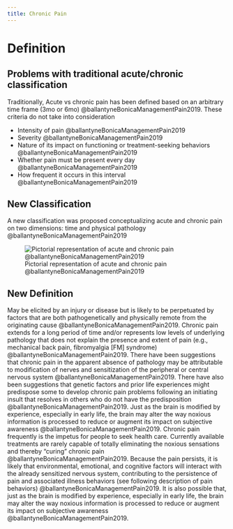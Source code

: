 ```yaml
---
title: Chronic Pain
---
```


# Definition

## Problems with traditional acute/chronic classification 

Traditionally, Acute vs chronic pain has been defined based on an arbitrary time frame (3mo or 6mo) @ballantyneBonicaManagementPain2019.
These criteria do not take into consideration

- Intensity of pain @ballantyneBonicaManagementPain2019
- Severity @ballantyneBonicaManagementPain2019
- Nature of its impact on functioning or treatment-seeking behaviors @ballantyneBonicaManagementPain2019
- Whether pain must be present every day @ballantyneBonicaManagementPain2019
- How frequent it occurs in this interval @ballantyneBonicaManagementPain2019

## New Classification
A new classification was proposed conceptualizing acute and chronic pain on two dimensions: time and physical pathology @ballantyneBonicaManagementPain2019

![Pictorial representation of acute and chronic pain @ballantyneBonicaManagementPain2019](/The Archive/Pain_science/images/fig2.1 Bonica acute vs chronic pain classification.png)

## New Definition

May be elicited by an injury or disease but is likely to be perpetuated by factors that are both pathogenetically and physically remote from the originating cause @ballantyneBonicaManagementPain2019. 
Chronic pain extends for a long period of time and/or represents low levels of underlying pathology that does not explain the presence and extent of pain (e.g., mechanical back pain, fibromyalgia [FM] syndrome) @ballantyneBonicaManagementPain2019.
There have been suggestions that chronic pain in the apparent absence of pathology may be attributable to modification of nerves and sensitization of the peripheral or central nervous system @ballantyneBonicaManagementPain2019. 
There have also been suggestions that genetic factors and prior life experiences might predispose some to develop chronic pain problems following an initiating insult that resolves in others who do not have the predisposition @ballantyneBonicaManagementPain2019.
Just as the brain is modified by experience, especially in early life, the brain may alter the way noxious information is processed to reduce or augment its impact on subjective awareness @ballantyneBonicaManagementPain2019. 
Chronic pain frequently is the impetus for people to seek health care. Currently available treatments are rarely capable of totally eliminating the noxious sensations and thereby “curing” chronic pain @ballantyneBonicaManagementPain2019.
Because the pain persists, it is likely that environmental, emotional, and cognitive factors will interact with the already sensitized nervous system, contributing to the persistence of pain and associated illness behaviors (see following description of pain behaviors) @ballantyneBonicaManagementPain2019. 
It is also possible that, just as the brain is modified by experience, especially in early life, the brain may alter the way noxious information is processed to reduce or augment its impact on subjective awareness @ballantyneBonicaManagementPain2019.